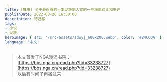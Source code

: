 ```yaml
---
title: ​[推书] 关于最近看的十本龙族同人文的一些简单对比和书评
publishDate: 2022-08-26 16:50:00
description: 待迁移
tags:
- 小说
- 龙族
heroImage: { src: '/src/assets/sdwyj_600x200.webp', color: '#B4C6DA' }
language: '中文'
---
```


> 本文首发于NGA漩涡书院：  
> [https://bbs.nga.cn/read.php?tid=33238727](https://bbs.nga.cn/read.php?tid=33238727)  
> 以后有时间了再搬过来


